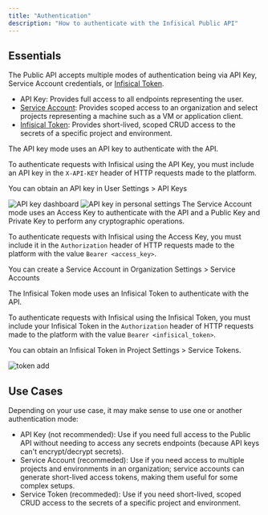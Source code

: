 ```yaml
---
title: "Authentication"
description: "How to authenticate with the Infisical Public API"
---
```


## Essentials

The Public API accepts multiple modes of authentication being via API Key, Service Account credentials, or [Infisical Token](../../getting-started/dashboard/token).

- API Key: Provides full access to all endpoints representing the user.
- [Service Account](): Provides scoped access to an organization and select projects representing a machine such as a VM or application client. 
- [Infisical Token](../../getting-started/dashboard/token): Provides short-lived, scoped CRUD access to the secrets of a specific project and environment.

<AccordionGroup>
<Accordion title="API Key">
The API key mode uses an API key to authenticate with the API.

To authenticate requests with Infisical using the API Key, you must include an API key in the `X-API-KEY` header of HTTP requests made to the platform. 

You can obtain an API key in User Settings > API Keys

![API key dashboard](../../images/api-key-dashboard.png)
![API key in personal settings](../../images/api-key-settings.png)
</Accordion>
<Accordion title="Service Account">
The Service Account mode uses an Access Key to authenticate with the API and a Public Key and Private Key to perform any cryptographic operations.

To authenticate requests with Infisical using the Access Key, you must include it in the `Authorization` header of HTTP requests made to the platform with the value `Bearer <access_key>`.

You can create a Service Account in Organization Settings > Service Accounts

</Accordion>
<Accordion title="Infisical Token">

The Infisical Token mode uses an Infisical Token to authenticate with the API.

To authenticate requests with Infisical using the Infisical Token, you must include your Infisical Token in the `Authorization` header of HTTP requests made to the platform with the value `Bearer <infisical_token>`.

You can obtain an Infisical Token in Project Settings > Service Tokens.

![token add](../../images/project-token-add.png)
</Accordion>
</AccordionGroup>

## Use Cases

Depending on your use case, it may make sense to use one or another authentication mode:

- API Key (not recommended): Use if you need full access to the Public API without needing to access any secrets endpoints (because API keys can't encrypt/decrypt secrets).
- Service Account (recommeded): Use if you need access to multiple projects and environments in an organization; service accounts can generate short-lived access tokens, making them useful for some complex setups.
- Service Token (recommeded): Use if you need short-lived, scoped CRUD access to the secrets of a specific project and environment.
